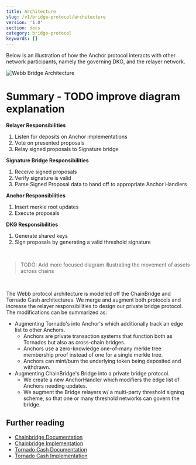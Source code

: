 ```yaml
---
title: Architecture
slug: /v1/bridge-protocol/architecture
version: '1.0'
section: docs
category: bridge-protocol
keywords: []
---
```


Below is an illustration of how the Anchor protocol interacts with other network participants,
namely the governing DKG, and the relayer network.

![Webb Bridge Architecture](../../../../src/images/docs/bridge-protocol/anchor-protocol.png)

# Summary - TODO improve diagram explanation

**Relayer Responsibilities**

1. Listen for deposits on Anchor implementations
2. Vote on presented proposals
3. Relay signed proposals to Signature bridge

**Signature Bridge Responsibilities**

1. Receive signed proposals
2. Verify signature is valid
3. Parse Signed Proposal data to hand off to appropriate Anchor Handlers

**Anchor Responsibilities**

1. Insert merkle root updates
2. Execute proposals

**DKG Responsibilities**

1. Generate shared keys
2. Sign proposals by generating a valid threshold signature

<br />

> TODO: Add more focused diagram illustrating the movement of assets across chains

<br />

The Webb protocol architecture is modelled off the ChainBridge and Tornado Cash architectures. We merge and
augment both protocols and increase the relayer responsibilities to design our private bridge protocol. The
modifications can be summarized as:

- Augmenting Tornado's into Anchor's which additionally track an edge list to other Anchors.
  - Anchors are private transaction systems that function both as Tornados but also as cross-chain bridges.
  - Anchors use a zero-knowledge one-of-many merkle tree membership proof instead of one for a single merkle tree.
  - Anchors can mint/burn the underlying token being deposited and withdrawn.
- Augmenting ChainBridge's Bridge into a private bridge protocol.
  - We create a new AnchorHandler which modifiers the edge list of Anchors needing updates.
  - We augment the Bridge relayers w/ a multi-party threshold signing scheme, so that one or many threshold
    networks can govern the bridge.

## Further reading

- [Chainbridge Documentation](https://chainbridge.chainsafe.io/)
- [Chainbridge Implementation](https://github.com/ChainSafe/ChainBridge)
- [Tornado Cash Documentation](https://docs.tornado.cash/general/readme)
- [Tornado Cash Implementation](https://github.com/tornadocash)
